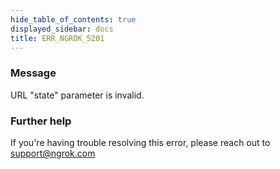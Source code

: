 ```yaml
---
hide_table_of_contents: true
displayed_sidebar: docs
title: ERR_NGROK_5201
---
```




### Message

URL "state" parameter is invalid.

<ErrorDetails error="err_ngrok_5201" />

### Further help

If you're having trouble resolving this error, please reach out to [support@ngrok.com](mailto:support@ngrok.com?subject=Help%20with%20ERR_NGROK_5201)
